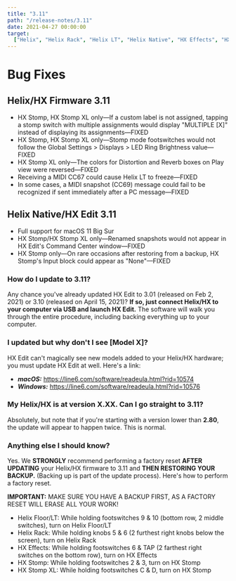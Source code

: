 ```yaml
---
title: "3.11"
path: "/release-notes/3.11"
date: 2021-04-27 00:00:00
target:
  ["Helix", "Helix Rack", "Helix LT", "Helix Native", "HX Effects", "HX Stomp"]
---
```


# Bug Fixes

## Helix/HX Firmware 3.11

- HX Stomp, HX Stomp XL only—If a custom label is not assigned, tapping a stomp switch with multiple assignments would display "MULTIPLE [X]" instead of displaying its assignments—FIXED
- HX Stomp, HX Stomp XL only—Stomp mode footswitches would not follow the Global Settings > Displays > LED Ring Brightness value—FIXED
- HX Stomp XL only—The colors for Distortion and Reverb boxes on Play view were reversed—FIXED
- Receiving a MIDI CC67 could cause Helix LT to freeze—FIXED
- In some cases, a MIDI snapshot (CC69) message could fail to be recognized if sent immediately after a PC message—FIXED

## Helix Native/HX Edit 3.11

- Full support for macOS 11 Big Sur
- HX Stomp/HX Stomp XL only—Renamed snapshots would not appear in HX Edit's Command Center window—FIXED
- HX Stomp only—On rare occasions after restoring from a backup, HX Stomp's Input block could appear as "None"—FIXED

### How do I update to 3.11?

Any chance you've already updated HX Edit to 3.01 (released on Feb 2, 2021) or 3.10 (released on April 15, 2021)? **If so, just connect Helix/HX to your computer via USB and launch HX Edit.** The software will walk you through the entire procedure, including backing everything up to your computer.

### I updated but why don't I see [Model X]?

HX Edit can't magically see new models added to your Helix/HX hardware; you must update HX Edit at well. Here's a link:

- _**macOS:**_ https://line6.com/software/readeula.html?rid=10574
- _**Windows:**_ https://line6.com/software/readeula.html?rid=10576

### My Helix/HX is at version X.XX. Can I go straight to 3.11?

Absolutely, but note that if you're starting with a version lower than **2.80**, the update will appear to happen twice. This is normal.

### Anything else I should know?

Yes. <span className="has-text-danger">We <strong className="has-text-danger">STRONGLY</strong> recommend performing a factory reset <strong className="has-text-danger">AFTER UPDATING</strong> your Helix/HX firmware to 3.11 and <strong className="has-text-danger">THEN RESTORING YOUR BACKUP.</strong></span> (Backing up is part of the update process). Here's how to perform a factory reset.

<div className="notification is-danger is-light">
  <strong>IMPORTANT:</strong> MAKE SURE YOU HAVE A BACKUP FIRST, AS A FACTORY
  RESET WILL ERASE ALL YOUR WORK!
</div>

- Helix Floor/LT: While holding footswitches 9 & 10 (bottom row, 2 middle switches), turn on Helix Floor/LT
- Helix Rack: While holding knobs 5 & 6 (2 furthest right knobs below the screen), turn on Helix Rack
- HX Effects: While holding footswitches 6 & TAP (2 farthest right switches on the bottom row), turn on HX Effects
- HX Stomp: While holding footswitches 2 & 3, turn on HX Stomp
- HX Stomp XL: While holding footswitches C & D, turn on HX Stomp
